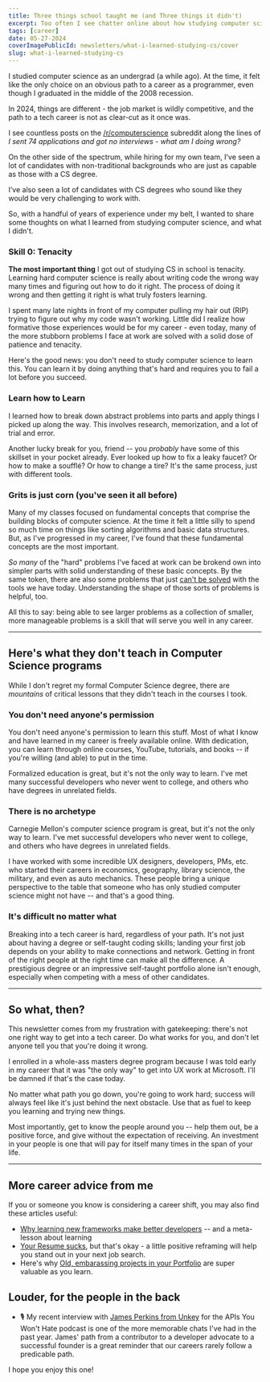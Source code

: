 ```yaml
---
title: Three things school taught me (and Three things it didn't)
excerpt: Too often I see chatter online about how studying computer science in school is the only way to have a successful career at a startup or a big company. That definitely isn't the case.
tags: [career]
date: 05-27-2024
coverImagePublicId: newsletters/what-i-learned-studying-cs/cover
slug: what-i-learned-studying-cs
---
```



I studied computer science as an undergrad (a while ago). At the time, it felt like the only choice on an obvious path to a career as a programmer, even though I graduated in the middle of the 2008 recession.

In 2024, things are different - the job market is wildly competitive, and the path to a tech career is not as clear-cut as it once was.

I see countless posts on the [/r/computerscience](https://reddit.com/r/computerscience) subreddit along the lines of _I sent 74 applications and got no interviews - what am I doing wrong?_

On the other side of the spectrum, while hiring for my own team, I've seen a lot of candidates with non-traditional backgrounds who are just as capable as those with a CS degree.

I’ve also seen a lot of candidates with CS degrees who sound like they would be very challenging to work with.

So, with a handful of years of experience under my belt, I wanted to share some thoughts on what I learned from studying computer science, and what I didn't.

### Skill 0: Tenacity

**The most important thing** I got out of studying CS in school is tenacity. Learning hard computer science is really about writing code the wrong way many times and figuring out how to do it right. The process of doing it wrong and then getting it right is what truly fosters learning.

I spent many late nights in front of my computer pulling my hair out (RIP) trying to figure out why my code wasn't working. Little did I realize how formative those experiences would be for my career - even today, many of the more stubborn problems I face at work are solved with a solid dose of patience and tenacity.

Here's the good news: you don't need to study computer science to learn this. You can learn it by doing anything that's hard and requires you to fail a lot before you succeed.

### Learn how to Learn

I learned how to break down abstract problems into parts and apply things I picked up along the way. This involves research, memorization, and a lot of trial and error.

Another lucky break for you, friend -- you _probably_ have some of this skillset in your pocket already. Ever looked up how to fix a leaky faucet? Or how to make a soufflé? Or how to change a tire? It's the same process, just with different tools.

### Grits is just corn (you've seen it all before)

Many of my classes focused on fundamental concepts that comprise the building blocks of computer science. At the time it felt a little silly to spend so much time on things like sorting algorithms and basic data structures. But, as I've progressed in my career, I've found that these fundamental concepts are the most important.

_So many_ of the "hard" problems I've faced at work can be brokend own into simpler parts with solid understanding of these basic concepts. By the same token, there are also some problems that just [can't be solved](https://en.wikipedia.org/wiki/P_versus_NP_problem) with the tools we have today. Understanding the shape of those sorts of problems is helpful, too.

All this to say: being able to see larger problems as a collection of smaller, more manageable problems is a skill that will serve you well in any career.

---

## Here's what they don't teach in Computer Science programs

While I don't regret my formal Computer Science degree, there are _mountains_ of critical lessons that they didn't teach in the courses I took.

### You don't need anyone's permission

You don't need anyone's permission to learn this stuff. Most of what I know and have learned in my career is freely available online. With dedication, you can learn through online courses, YouTube, tutorials, and books -- if you're willing (and able) to put in the time.

Formalized education is great, but it's not the only way to learn. I've met many successful developers who never went to college, and others who have degrees in unrelated fields.

### There is no archetype

Carnegie Mellon's computer science program is great, but it's not the only way to learn. I've met successful developers who never went to college, and others who have degrees in unrelated fields.

I have worked with some incredible UX designers, developers, PMs, etc. who started their careers in economics, geography, library science, the military, and even as auto mechanics. These people bring a unique perspective to the table that someone who has only studied computer science might not have -- and that's a good thing.

### It's difficult no matter what

Breaking into a tech career is hard, regardless of your path. It's not just about having a degree or self-taught coding skills; landing your first job depends on your ability to make connections and network. Getting in front of the right people at the right time can make all the difference. A prestigious degree or an impressive self-taught portfolio alone isn't enough, especially when competing with a mess of other candidates.

---

## So what, then?

This newsletter comes from my frustration with gatekeeping: there's not one right way to get into a tech career. Do what works for you, and don't let anyone tell you that you're doing it wrong.

I enrolled in a whole-ass masters degree program because I was told early in my career that it was "the only way" to get into UX work at Microsoft. I'll be damned if that's the case today.

No matter what path you go down, you're going to work hard; success will always feel like it's just behind the next obstacle. Use that as fuel to keep you learning and trying new things.

Most importantly, get to know the people around you -- help them out, be a positive force, and give without the expectation of receiving. An investment in your people is one that will pay for itself many times in the span of your life.

---

## More career advice from me

If you or someone you know is considering a career shift, you may also find these articles useful:

- [Why learning new frameworks make better developers](https://mikebifulco.com/newsletter/why-new-frameworks-make-better-developers) -- and a meta-lesson about learning
- [Your Resume sucks](https://mikebifulco.com/newsletter/your-resume-sucks), but that's okay - a little positive reframing will help you stand out in your next job search.
- Here's why [Old, embarassing projects in your Portfolio](https://mikebifulco.com/newsletter/portfolio-as-timeline) are super valuable as you learn.

## Louder, for the people in the back

- 🎙️ My recent interview with [James Perkins from Unkey](https://apisyouwonthate.com/podcast/unkey-globally-distributed-api-key-generation-with-cofounder-james-perkins/) for the APIs You Won't Hate podcast is one of the more memorable chats I've had in the past year. James' path from a contributor to a developer advocate to a successful founder is a great reminder that our careers rarely follow a predicable path.

I hope you enjoy this one!
